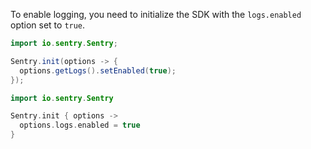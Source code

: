 To enable logging, you need to initialize the SDK with the `logs.enabled` option set to `true`.

```java {tabTitle: Java}
import io.sentry.Sentry;

Sentry.init(options -> {
  options.getLogs().setEnabled(true);
});
```

```kotlin {tabTitle: Kotlin}
import io.sentry.Sentry

Sentry.init { options ->
  options.logs.enabled = true
}
```
